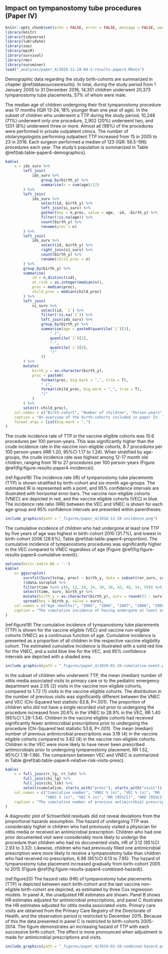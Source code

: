 ## Impact on tympanostomy tube procedures (Paper IV){#paper4results}

```r
knitr::opts_chunk$set(echo = FALSE, error = FALSE, message = FALSE, warning = FALSE)
library(knitr)
library(tidyverse)
library(lubridate)
library(zoo)
library(epiR)
library(survival)
library(rms)
library(survminer)
load("_analyses/paper_4/2018-11-28-04-2-results-paper4.RData")
```

Demographic data regarding the study birth-cohorts are summarized in chapter \@ref(datasourcesresults).
In total, during the study period from 1 January 2005 to 31 December 2016, 14,351 children underwent 20,373 tympanostomy tube placements, 57% of whom were male.

The median age of children undergoing their first tympanostomy procedure was 17 months (IQR 13-24, 18% younger than one year of age). 
In the subset of children who underwent a TTP during the study period, 10,248 (71%) underwent only one procedure, 2,902 (20%) underwent two, and 1201 (8%) underwent three or more. 
Almost all (98%) of the procedures were performed in private outpatient clinics. 
The number of otolaryngologists performing outpatient TTP increased from 15 in 2005 to 23 in 2016.
Each surgeon performed a median of 123 (IQR: 56.5-196) procedures each year.
The study's population is summarized in Table \@ref(tab:table-paper4-demographics).

```r
kable(
    x = ids_surv %>%
        left_join(
            ids_surv %>%
                group_by(birth_y) %>%
                summarise(n = sum(age)/12)
        ) %>%
        left_join(
            ids_surv %>%
                select(id, birth_y) %>%
                left_join(si_surv) %>% 
                gather(key = n_proc, value = age, -id, -birth_y) %>%
                filter(!is.na(age)) %>%
                count(birth_y) %>%
                rename(proc = n)
        ) %>%
        left_join(
            ids_surv %>%
                select(id, birth_y) %>%
                right_join(si_surv) %>% 
                count(birth_y) %>%
                rename(child_proc = n)
        ) %>%
        group_by(birth_y) %>%
        summarise(
            id = n_distinct(id),
            at_risk = as.integer(median(n)),
            proc = median(proc),
            child_proc = median(child_proc)
        ) %>%
        left_join(
            si_surv %>%
                select(id, `1`) %>%
                filter(!is.na(`1`)) %>%
                left_join(ids_surv) %>%
                group_by(birth_y) %>%
                summarise(age = paste0(quantile(`1`)[3],
                    " (",
                    quantile(`1`)[2],
                    "-",
                    quantile(`1`)[4],
                    ")"
                ))
        ) %>%
        mutate(
            birth_y = as.character(birth_y),
            proc = paste0(
                format(proc, big.mark = ",", trim = T),
                " (",
                format(child_proc, big.mark = ",", trim = T),
                ")"
            )
        ) %>%
        select(-child_proc),
    col.names = c("Birth-cohort", "Number of children", "Person-years", "Number of procedures (n children)", "Median age (months)"),
    caption = "An overview of the birth-cohorts included in paper IV. The number of observed tympanostomy tube placements (TTP) in each cohort is presented, with the number of children undergoing the procedures within parentheses. The median age in months at the time of a childs first procedure is shown along with the interquartile range. The observational period is 1 January 2005 to 31 December 2016. Birth-cohorts 2012-2015 do not attain full follow-up time, as indicated by fewer person-years included in the study. Thus, the decrease in the number of procedures and and median age is not indicative of a true decrease.",
    format.args = list(big.mark = ",")
)
```

The crude incidence rate of TTP in the vaccine eligible cohorts was 10.6 procedures per 100 person-years.
This was significantly higher than the crude incidence rate in the vaccine non-eligible cohorts, 8.7 procedures per 100 person-years (IRR 1.20, 95%CI 1.17 to 1.24).
When stratified by age-groups, the crude incidence rate was highest among 12-17 month old children, ranging from 19 to 27 procedures per 100 person-years (Figure \@ref(fig:figure-results-paper4-incidence)).

(ref:figure18) The incidence rate (IR) of tympanostomy tube placements (TTP) is shown stratified by birth-cohort and six-month age-groups. The estimated IR is represented with a point, and 95% confidence intervals are illustrated with horizontal error-bars. The vaccine non-eligible cohorts (VNEC) are depicted in red, and the vaccine eligible cohorts (VEC) in blue. The incidence rate ratio (IRR) between the VEC and VNEC is shown for each age-group and 95% confidence intervals are presented within parentheses.

```r
include_graphics(path = "_figures/paper_4/2018-11-28-incidence.png")
```

The cumulative incidence of children who had undergone at least one TTP by five years of age was highest in birth-cohort 2010 (31.7%), and lowest in birth-cohort 2006 (28.6%), Table \@ref(tab:table-paper4-proportion).
The cumulative incidence of tympanostomy procedures was significantly higher in the VEC compared to VNEC regardless of age (Figure \@ref(fig:figure-results-paper4-cumulative-event)).

```r
options(knitr.kable.NA = '-')
kable(
    x= ggsurvplot(
        survfit(Surv(tstop, proc) ~ birth_y, data = subset(ror_surv, cum_proc == 0))
        )$data.survplot %>%
        filter(time %in% c(6, 12, 18, 24, 30, 36, 42, 48, 54, 59)) %>%
        select(time, surv, birth_y) %>%
        mutate(birth_y = as.character(birth_y), surv = round((1 - surv) * 100, 1)) %>%
        spread(key = birth_y, value = surv),
    col.names = c("Age (months)", "2005", "2006", "2007", "2008", "2009", "2010", "2011", "2012", "2013", "2014", "2015"),
    caption = "The cumulative incidence of having undergone at least one tympanostomy tube placement (TTP) at six-month age intervals is presented for each birth-cohort. The cumulative incidence is presented as a percentage (%) of all children in the respective cohort. Birth-cohorts 2012-2015 do not attain full follow-up time. Lack of information due to censoring is indicated with a hyphen (-)."
)
```

(ref:figure19) The cumulative incidence of tympanostomy tube placements (TTP) is shown for the vaccine eligible (VEC) and vaccine non-eligible cohorts (VNEC) as a continuous function of age. Cumulative incidence is presented as a proportion of all children in the respective vaccine eligibility cohort. The estimated cumulative incidence is illustrated with a solid red line for the VNEC, and a solid blue line for the VEC, and 95% confidence intervals are depicted with a shaded area.

```r
include_graphics(path = "_figures/paper_4/2019-01-16-cumulative-event.png")
```

In the subset of children who underwent TTP, the mean (median) number of otitis media associated visits to primary care or to the pediatric emergency department was 2.05 (2) visits in the vaccine non-eligible cohorts, compared to 1.72 (1) visits in the vaccine eligible cohorts. 
The distribution in the number of previous visits was significantly different between the VNEC and VEC (Chi-Squared test statistic 63.8, P<.001).
The proportion of children who did not have a single recorded visit prior to undergoing the procedure increased from 20.6% in the VNEC to 28.9% in the VEC, RR 1.40 (95%CI 1.28-1.54).
Children in the vaccine eligible cohorts had received significantly fewer antimicrobial prescriptions prior to undergoing the procedure (Chi-Squared test statistic 53.6, P<.001). 
The mean (median) number of previous antimicrobial prescriptions was 3.19 (4) in the vaccine eligible cohorts compared to 3.62 (4) in the vaccine non-eligible cohorts. 
Children in the VEC were more likely to have never been prescribed antimicrobials prior to undergoing tympanostomy placement, RR 1.52, 95%CI 1.18-1.96).
The comparison between VEC and VNEC is summarized in Table \@ref(tab:table-paper4-relative-risk-visits-presc).

```r
kable(
    x = full_join(rr_lg, rr_lsh) %>%
        full_join(chi_lg) %>%
        full_join(chi_lsh) %>%
        select(cumulative, starts_with("presc"), starts_with("visit")),
    col.names = c("Cumulative number", "VNEC % (n)", "VEC % (n)", "RR (95%CI)", "ARD (95%CI", 
                  "VNEC % (n)", "VEC % (n)", "RR (95%CI)", "ARD (95%CI"),
    caption = "The cumulative number of previous antimicrobial prescriptions and otitis media visits are shown for those children in the vaccine non-eligible (VNEC) and vaccine eligible cohorts (VEC) who underwent at least one tympanostomy tube placement. The proportion of each cohort who had the corresponding number of prior visits or prescriptions is shown with the absolute number of children within parentheses. The relative risk (RR) and absolute risk difference (ARD) between the VEC and VNEC is shown with 95% confidence intervals."
)
```

A diagnostic plot of Schoenfeld residuals did not reveal deviations from the proportional hazards assumption.
The hazard of undergoing TTP was considerably higher in children who had previously visited a physician for otitis media or received an antimicrobial prescription.
Children who had one prior documented visit were considerably more likely to undergo the procedure than children who had no documented visits, HR of 3.12 (95%CI 2.93 to 3.32).
Likewise, children who had previously filled one antimicrobial prescription were more likely to receive a tympanostomy tube than children who had received no prescription, 6.98 (95%CI 6.13 to 7.95). 
The hazard of tympanostomy tube placement increased gradually from birth-cohort 2005 to 2015 (Figure \@ref(fig:figure-results-paper4-combined-hazard)).

(ref:figure20) The hazard ratio (HR) of tympanostomy tube placements (TTP) is depicted between each birth-cohort and the last vaccine non-eligible birth-cohort are depicted, as estimated by three Cox regression models. In panel A, the unadjusted HR estimates are shown. Panel B shows HR estimates adjusted for antimicrobial prescriptions, and panel C illustrates the HR estimates adjusted for otitis media associated visits. Primary care visits are obtained from the Primary Care Registry of the Directorate of Health, and the observation period is restricted to December 2015. Because of this the data presented in panel C is restricted to birth-cohorts 2005-2014. The figure demonstrates an increasing hazard of TTP with each successive birth-cohort. The effect is more pronounced when adjustment is made for antimicrobial prescriptions and visits.

```r
include_graphics(path = "_figures/paper_4/2019-01-16-combined-hazard.png")
```